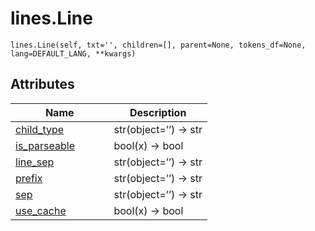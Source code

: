 # lines.Line { #prosodic.lines.Line }

`lines.Line(self, txt='', children=[], parent=None, tokens_df=None, lang=DEFAULT_LANG, **kwargs)`



## Attributes

| Name | Description |
| --- | --- |
| [child_type](#prosodic.lines.Line.child_type) | str(object='') -> str |
| [is_parseable](#prosodic.lines.Line.is_parseable) | bool(x) -> bool |
| [line_sep](#prosodic.lines.Line.line_sep) | str(object='') -> str |
| [prefix](#prosodic.lines.Line.prefix) | str(object='') -> str |
| [sep](#prosodic.lines.Line.sep) | str(object='') -> str |
| [use_cache](#prosodic.lines.Line.use_cache) | bool(x) -> bool |